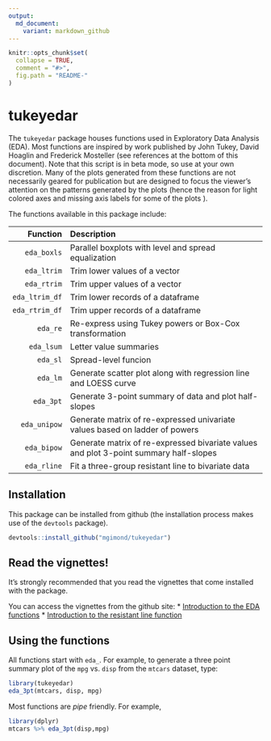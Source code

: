 ```yaml
---
output:
  md_document:
    variant: markdown_github
---
```



```r
knitr::opts_chunk$set(
  collapse = TRUE,
  comment = "#>",
  fig.path = "README-"
)
```

# tukeyedar

The `tukeyedar` package houses functions used in Exploratory Data Analysis (EDA). Most functions are inspired by work published by John Tukey, David Hoaglin and Frederick Mosteller (see references at the bottom of this document). Note that this script is in beta mode, so use at your own discretion. Many of the plots generated from these functions are not necessarily geared for publication but are designed to focus the viewer's attention on the patterns generated by the plots (hence the reason for light colored axes and missing axis labels for some of the plots ).

The functions available in this package include:

   Function     Description
-----------     -------------
`eda_boxls`     Parallel boxplots with level and spread equalization
`eda_ltrim`     Trim lower values of a vector
`eda_rtrim`     Trim upper values of a vector
`eda_ltrim_df`  Trim lower records of a dataframe
`eda_rtrim_df`  Trim upper records of a dataframe
`eda_re`        Re-express using Tukey powers or Box-Cox transformation
`eda_lsum`      Letter value summaries
`eda_sl`        Spread-level funcion
`eda_lm`        Generate scatter plot along with regression line and LOESS curve
`eda_3pt`       Generate 3-point summary of data and plot half-slopes
`eda_unipow`    Generate matrix of re-expressed univariate values based on ladder of powers
`eda_bipow`     Generate matrix of re-expressed bivariate values and plot 3-point summary half-slopes
`eda_rline`     Fit a three-group resistant line to bivariate data

## Installation

This package can be installed from github (the installation process makes use of the `devtools` package).

```r
devtools::install_github("mgimond/tukeyedar")
```

## Read the vignettes!

It's strongly recommended that you read the vignettes that come installed with the package. 

You can access the vignettes from the github site: 
  * [Introduction to the EDA functions](Introduction.html) 
  * [Introduction to the resistant line function](RLine.html) 


## Using the functions

All functions start with `eda_`. For example, to generate a three point summary plot of the `mpg` vs. `disp` from the `mtcars` dataset, type:


```r
library(tukeyedar)
eda_3pt(mtcars, disp, mpg)
```

Most functions are *pipe* friendly. For example, 

```r
library(dplyr)
mtcars %>% eda_3pt(disp,mpg)
```

